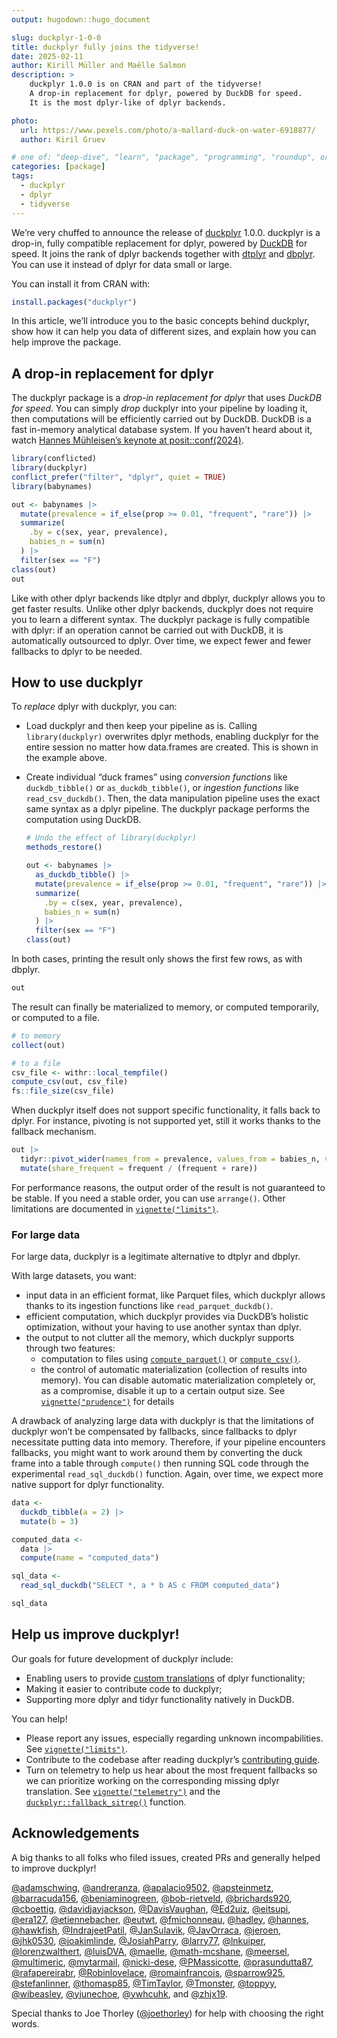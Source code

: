 ```yaml
---
output: hugodown::hugo_document

slug: duckplyr-1-0-0
title: duckplyr fully joins the tidyverse!
date: 2025-02-11
author: Kirill Müller and Maëlle Salmon
description: >
    duckplyr 1.0.0 is on CRAN and part of the tidyverse!
    A drop-in replacement for dplyr, powered by DuckDB for speed.
    It is the most dplyr-like of dplyr backends.

photo:
  url: https://www.pexels.com/photo/a-mallard-duck-on-water-6918877/
  author: Kiril Gruev

# one of: "deep-dive", "learn", "package", "programming", "roundup", or "other"
categories: [package]
tags:
  - duckplyr
  - dplyr
  - tidyverse
---
```


<!--
TODO:
* [x] Look over / edit the post's title in the yaml
* [x] Edit (or delete) the description; note this appears in the Twitter card
* [x] Pick category and tags (see existing with `hugodown::tidy_show_meta()`)
* [x] Find photo & update yaml metadata
* [x] Create `thumbnail-sq.jpg`; height and width should be equal
* [x] Create `thumbnail-wd.jpg`; width should be >5x height
* [x] `hugodown::use_tidy_thumbnails()`
* [x] Add intro sentence, e.g. the standard tagline for the package
* [x] `usethis::use_tidy_thanks()`
-->

We're very chuffed to announce the release of [duckplyr](https://duckplyr.tidyverse.org) 1.0.0.
duckplyr is a drop-in, fully compatible replacement for dplyr, powered by [DuckDB](https://duckdb.org/) for speed.
It joins the rank of dplyr backends together with [dtplyr](https://dtplyr.tidyverse.org) and [dbplyr](https://dbplyr.tidyverse.org).
You can use it instead of dplyr for data small or large.

<!-- FIXME:

We have many more dplyr backends, the two above are just from the tidyverse.
GitHub search: https://github.com/search?q=org%3Acran+%2FS3method%5B%28%5D%28mutate%7Csummarise%29+*%2C%2F&type=code
Do we need an "awesome dplyr" like https://github.com/krlmlr/awesome-vctrs/?

-->

You can install it from CRAN with:

```r
install.packages("duckplyr")
```

In this article, we'll introduce you to the basic concepts behind duckplyr, show how it can help you data of different sizes, and explain how you can help improve the package.

## A drop-in replacement for dplyr

The duckplyr package is a _drop-in replacement for dplyr_ that uses _DuckDB for speed_.
You can simply _drop_ duckplyr into your pipeline by loading it, then computations will be efficiently carried out by DuckDB.
DuckDB is a fast in-memory analytical database system.
If you haven't heard about it, watch [Hannes Mühleisen's keynote at posit::conf(2024)](https://www.youtube.com/watch?v=GELhdezYmP0&feature=youtu.be).

```r
library(conflicted)
library(duckplyr)
conflict_prefer("filter", "dplyr", quiet = TRUE)
library(babynames)

out <- babynames |>
  mutate(prevalence = if_else(prop >= 0.01, "frequent", "rare")) |>
  summarize(
    .by = c(sex, year, prevalence),
    babies_n = sum(n)
  ) |>
  filter(sex == "F")
class(out)
out
```

Like with other dplyr backends like dtplyr and dbplyr, duckplyr allows you to get faster results.
Unlike other dplyr backends, duckplyr does not require you to learn a different syntax.
The duckplyr package is fully compatible with dplyr: if an operation cannot be carried out with DuckDB, it is automatically outsourced to dplyr.
Over time, we expect fewer and fewer fallbacks to dplyr to be needed.

## How to use duckplyr

To _replace_ dplyr with duckplyr, you can:

- Load duckplyr and then keep your pipeline as is. Calling `library(duckplyr)` overwrites dplyr methods, enabling duckplyr for the entire session no matter how data.frames are created.
    This is shown in the example above.

- Create individual "duck frames" using _conversion functions_ like `duckdb_tibble()` or `as_duckdb_tibble()`, or _ingestion functions_ like `read_csv_duckdb()`.
    Then, the data manipulation pipeline uses the exact same syntax as a dplyr pipeline.
    The duckplyr package performs the computation using DuckDB.

    ```r
    # Undo the effect of library(duckplyr)
    methods_restore()

    out <- babynames |>
      as_duckdb_tibble() |>
      mutate(prevalence = if_else(prop >= 0.01, "frequent", "rare")) |>
      summarize(
        .by = c(sex, year, prevalence),
        babies_n = sum(n)
      ) |>
      filter(sex == "F")
    class(out)
    ```

In both cases, printing the result only shows the first few rows, as with dbplyr.

```r
out
```

The result can finally be materialized to memory, or computed temporarily, or computed to a file.

```r
# to memory
collect(out)

# to a file
csv_file <- withr::local_tempfile()
compute_csv(out, csv_file)
fs::file_size(csv_file)
```

When duckplyr itself does not support specific functionality, it falls back to dplyr.
For instance, pivoting is not supported yet, still it works thanks to the fallback mechanism.

```r
out |>
  tidyr::pivot_wider(names_from = prevalence, values_from = babies_n, values_fill = 0L) |>
  mutate(share_frequent = frequent / (frequent + rare))
```

For performance reasons, the output order of the result is not guaranteed to be stable.
If you need a stable order, you can use `arrange()`.
Other limitations are documented in [`vignette("limits")`](https://duckplyr.tidyverse.org/articles/limits.html).

### For large data

For large data, duckplyr is a legitimate alternative to dtplyr and dbplyr.

With large datasets, you want:

- input data in an efficient format, like Parquet files, which duckplyr allows thanks to its ingestion functions like `read_parquet_duckdb()`.
- efficient computation, which duckplyr provides via DuckDB's holistic optimization, without your having to use another syntax than dplyr.
- the output to not clutter all the memory, which duckplyr supports through two features:
    - computation to files using  [`compute_parquet()`](https://duckplyr.tidyverse.org/reference/compute_file.html) or [`compute_csv()`](https://duckplyr.tidyverse.org/reference/compute_file.html).
    - the control of automatic materialization (collection of results into memory). You can disable automatic materialization completely or, as a compromise, disable it up to a certain output size. See [`vignette("prudence")`](https://duckplyr.tidyverse.org/articles/prudence.html) for details

A drawback of analyzing large data with duckplyr is that the limitations of duckplyr won't be compensated by fallbacks, since fallbacks to dplyr necessitate putting data into memory.
Therefore, if your pipeline encounters fallbacks, you might want to work around them by converting the duck frame into a table through `compute()` then running SQL code through the experimental `read_sql_duckdb()` function.
Again, over time, we expect more native support for dplyr functionality.

```r
data <-
  duckdb_tibble(a = 2) |>
  mutate(b = 3)

computed_data <-
  data |>
  compute(name = "computed_data")

sql_data <-
  read_sql_duckdb("SELECT *, a * b AS c FROM computed_data")

sql_data
```

## Help us improve duckplyr!

Our goals for future development of duckplyr include:

- Enabling users to provide [custom translations](https://github.com/tidyverse/duckplyr/issues/158) of dplyr functionality;
- Making it easier to contribute code to duckplyr;
- Supporting more dplyr and tidyr functionality natively in DuckDB.

You can help!

- Please report any issues, especially regarding unknown incompabilities. See [`vignette("limits")`](https://duckplyr.tidyverse.org/articles/limits.html).
- Contribute to the codebase after reading duckplyr's [contributing guide](https://duckplyr.tidyverse.org/CONTRIBUTING.html).
- Turn on telemetry to help us hear about the most frequent fallbacks so we can prioritize working on the corresponding missing dplyr translation. See [`vignette("telemetry")`](https://duckplyr.tidyverse.org/articles/telemetry.html) and the [`duckplyr::fallback_sitrep()`](https://duckplyr.tidyverse.org/reference/fallback.html) function.

## Acknowledgements

A big thanks to all folks who filed issues, created PRs and generally helped to improve duckplyr!

[&#x0040;adamschwing](https://github.com/adamschwing), [&#x0040;andreranza](https://github.com/andreranza), [&#x0040;apalacio9502](https://github.com/apalacio9502), [&#x0040;apsteinmetz](https://github.com/apsteinmetz), [&#x0040;barracuda156](https://github.com/barracuda156), [&#x0040;beniaminogreen](https://github.com/beniaminogreen), [&#x0040;bob-rietveld](https://github.com/bob-rietveld), [&#x0040;brichards920](https://github.com/brichards920), [&#x0040;cboettig](https://github.com/cboettig), [&#x0040;davidjayjackson](https://github.com/davidjayjackson), [&#x0040;DavisVaughan](https://github.com/DavisVaughan), [&#x0040;Ed2uiz](https://github.com/Ed2uiz), [&#x0040;eitsupi](https://github.com/eitsupi), [&#x0040;era127](https://github.com/era127), [&#x0040;etiennebacher](https://github.com/etiennebacher), [&#x0040;eutwt](https://github.com/eutwt), [&#x0040;fmichonneau](https://github.com/fmichonneau), [&#x0040;hadley](https://github.com/hadley), [&#x0040;hannes](https://github.com/hannes), [&#x0040;hawkfish](https://github.com/hawkfish), [&#x0040;IndrajeetPatil](https://github.com/IndrajeetPatil), [&#x0040;JanSulavik](https://github.com/JanSulavik), [&#x0040;JavOrraca](https://github.com/JavOrraca), [&#x0040;jeroen](https://github.com/jeroen), [&#x0040;jhk0530](https://github.com/jhk0530), [&#x0040;joakimlinde](https://github.com/joakimlinde), [&#x0040;JosiahParry](https://github.com/JosiahParry), [&#x0040;larry77](https://github.com/larry77), [&#x0040;lnkuiper](https://github.com/lnkuiper), [&#x0040;lorenzwalthert](https://github.com/lorenzwalthert), [&#x0040;luisDVA](https://github.com/luisDVA), [&#x0040;maelle](https://github.com/maelle), [&#x0040;math-mcshane](https://github.com/math-mcshane), [&#x0040;meersel](https://github.com/meersel), [&#x0040;multimeric](https://github.com/multimeric), [&#x0040;mytarmail](https://github.com/mytarmail), [&#x0040;nicki-dese](https://github.com/nicki-dese), [&#x0040;PMassicotte](https://github.com/PMassicotte), [&#x0040;prasundutta87](https://github.com/prasundutta87), [&#x0040;rafapereirabr](https://github.com/rafapereirabr), [&#x0040;Robinlovelace](https://github.com/Robinlovelace), [&#x0040;romainfrancois](https://github.com/romainfrancois), [&#x0040;sparrow925](https://github.com/sparrow925), [&#x0040;stefanlinner](https://github.com/stefanlinner), [&#x0040;thomasp85](https://github.com/thomasp85), [&#x0040;TimTaylor](https://github.com/TimTaylor), [&#x0040;Tmonster](https://github.com/Tmonster), [&#x0040;toppyy](https://github.com/toppyy), [&#x0040;wibeasley](https://github.com/wibeasley), [&#x0040;yjunechoe](https://github.com/yjunechoe), [&#x0040;ywhcuhk](https://github.com/ywhcuhk), and [&#x0040;zhjx19](https://github.com/zhjx19).

Special thanks to Joe Thorley ([&#x0040;joethorley](https://github.com/joethorley)) for help with choosing the right words.
